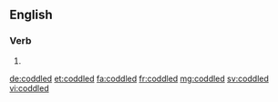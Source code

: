 ==English==

===Verb===
{{head|en}}

# {{en-past of|coddle}}

[[de:coddled]]
[[et:coddled]]
[[fa:coddled]]
[[fr:coddled]]
[[mg:coddled]]
[[sv:coddled]]
[[vi:coddled]]
